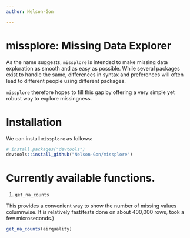 ```yaml
---
author: Nelson-Gon

---
```


# missplore: Missing Data Explorer

As the name suggests, `missplore` is intended to make missing data exploration as smooth and as easy as possible. While several packages exist to handle the same, differences in syntax and preferences will often lead to different people using different packages.

`missplore` therefore hopes to fill this gap by offering a very simple yet robust way to explore missingness. 

# Installation

We can install `missplore` as follows:

```r
# install.packages("devtools")
devtools::install_github("Nelson-Gon/missplore")

```

# Currently available functions.

1. `get_na_counts`

This provides a convenient way to show the number of missing values columnwise. It is relatively fast(tests done on about 400,000 rows, took a few microseconds.)

```r
get_na_counts(airquality)
```


